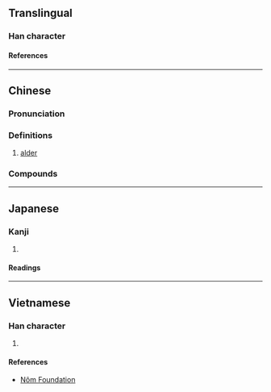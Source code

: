 {{also|桤}}
{{character info/new}}
==Translingual==

===Han character===
{{Han char|rn=75|rad=木|as=10|sn=14|four=42918|canj=DUMT|ids=⿰木豈}}

====References====
{{Han ref|kx=0545.150|dkj=15298|dj=0933.060|hdz=21264.040|uh=69BF}}

----

==Chinese==
{{zh-forms|s=桤}}

===Pronunciation===
{{zh-pron
|m=qī
|c=kei1,hei1
|mc=
|oc=
|ma=
|cat=n
}}

===Definitions===
{{zh-hanzi}}

# [[alder]]

===Compounds===
{{zh-der|榿樹|紅榿樹}}

----

==Japanese==

===Kanji===
{{ja-kanji|grade=|rs=木10}}

# {{defn|lang=ja|sort=木10}}

====Readings====
{{ja-readings
|goon=き
|kanon=き
|kun=はんのき
}}

----

==Vietnamese==

===Han character===
{{vi-readings|rs=木10|reading=khi}}

# {{defn|lang=vi|sort=木10}}

====References====
* [http://nomfoundation.org/common/nom_details.php?codepoint=69bf Nôm Foundation]